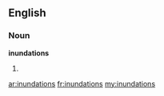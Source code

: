 ==English==

===Noun===
'''inundations'''

# {{plural of|[[inundation]]}}

[[ar:inundations]]
[[fr:inundations]]
[[my:inundations]]